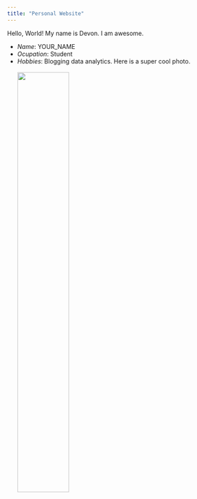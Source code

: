 ```yaml
---
title: "Personal Website"
---
```


Hello, World! My name is Devon. I am awesome.

- *Name*: YOUR_NAME
- *Ocupation*: Student
- *Hobbies*: Blogging data analytics. 
Here is a super cool photo.  
<br>
![](img/geneseo-logo-vertical.png){width=50%}


